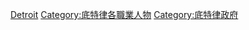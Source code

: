 [[Category:密西根州各城市政治人物|Detroit]]
[[Category:底特律各職業人物|Category:底特律各職業人物]]
[[Category:底特律政府|Category:底特律政府]]